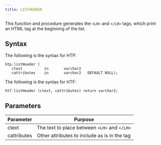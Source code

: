 ```yaml
---
title: LISTHEADER
---
```


This function and procedure generates the `<LH>` and `</LH>` tags, which print an HTML tag at the beginning of the list.

## Syntax

The following is the syntax for HTP:

```
htp.listHeader (
   ctext          in       varchar2
   cattributes    in       varchar2   DEFAULT NULL);
```

The following is the syntax for HTF:

```
htf.listHeader (ctext, cattributes) return varchar2;
```

## Parameters

| Parameter | Purpose  |
| --------- | -------- |
| ctext | The text to place between `<LH>` and `</LH>` |
| cattributes | Other attributes to include as is in the tag |
